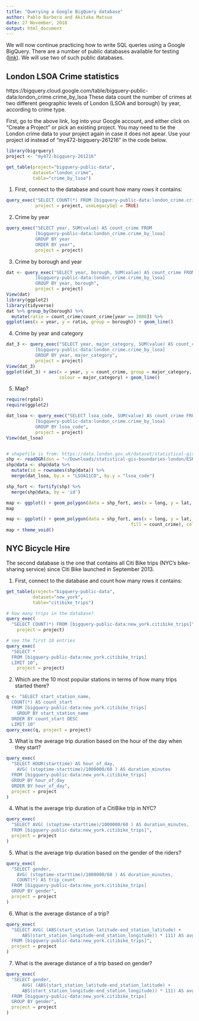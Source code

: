 ```yaml
---
title: "Querying a Google BigQuery database"
author: Pablo Barbera and Akitaka Matsuo
date: 27 November, 2018
output: html_document
---
```


We will now continue practicing how to write SQL queries using a Google BigQuery. There are a number of public databases available for testing ([link](https://bigquery.cloud.google.com/welcome/sharp-harbor-223622)). We will use two of such public databases.

## London LSOA Crime statistics

https://bigquery.cloud.google.com/table/bigquery-public-data:london_crime.crime_by_lsoa
These data count the number of crimes at two different geographic levels of London (LSOA and borough) by year, according to crime type.

First, go to the above link, log into your Google account, and either click on "Create a Project" or pick an existing project. You may need to tie the London crime data to your project again in case it does not apear. Use your project id instead of "my472-bigquery-261216" in the code below.


```r
library(bigrquery)
project <- "my472-bigquery-261216"

get_table(project="bigquery-public-data",
          dataset="london_crime",
          table="crime_by_lsoa")
```

1. First, connect to the database and count how many rows it contains:
```r
query_exec("SELECT COUNT(*) FROM [bigquery-public-data:london_crime.crime_by_lsoa]",
           project = project, useLegacySql = TRUE)
```

2. Crime by year
```r
query_exec("SELECT year, SUM(value) AS count_crime FROM
           [bigquery-public-data:london_crime.crime_by_lsoa]
           GROUP BY year
           ORDER BY year",
           project = project)
```

3. Crime by borough and year
```r
dat <- query_exec("SELECT year, borough, SUM(value) AS count_crime FROM
           [bigquery-public-data:london_crime.crime_by_lsoa]
           GROUP BY year, borough",
           project = project)
View(dat)
library(ggplot2)
library(tidyverse)
dat %>% group_by(borough) %>%
  mutate(ratio = count_crime/count_crime[year == 2008]) %>%
ggplot(aes(x = year, y = ratio, group = borough)) + geom_line()
```

4. Crime by year and category

```r
dat_3 <- query_exec("SELECT year, major_category, SUM(value) AS count_crime FROM
           [bigquery-public-data:london_crime.crime_by_lsoa]
           GROUP BY year, major_category",
           project = project)
View(dat_3)
ggplot(dat_3) + aes(x = year, y = count_crime, group = major_category,
                    colour = major_category) + geom_line()
```

5. Map?
```r
require(rgdal)
require(ggplot2)

dat_lsoa <- query_exec("SELECT lsoa_code, SUM(value) AS count_crime FROM
           [bigquery-public-data:london_crime.crime_by_lsoa]
           GROUP BY lsoa_code",
           project = project)
View(dat_lsoa)


# shapefile is from: https://data.london.gov.uk/dataset/statistical-gis-boundary-files-london
shp <- readOGR(dsn = "~/Downloads/statistical-gis-boundaries-london/ESRI/LSOA_2011_London_gen_MHW.shp", stringsAsFactors = F)
shp@data <- shp@data %>%
  mutate(id = rownames(shp@data)) %>%
  merge(dat_lsoa, by.x = "LSOA11CD", by.y = "lsoa_code")

shp_fort <- fortify(shp) %>%
  merge(shp@data, by = 'id')

map <- ggplot() + geom_polygon(data = shp_fort, aes(x = long, y = lat, group = group), colour = NA, fill = "red")
map

map <- ggplot() + geom_polygon(data = shp_fort, aes(x = long, y = lat, group = group,
                                               fill = count_crime), colour = NA)
map + theme_void()
```

## NYC Bicycle Hire

The second database is the one that contains all Citi Bike trips (NYC's bike-sharing service) since Citi Bike launched in September 2013. 

1. First, connect to the database and count how many rows it contains:

```r

get_table(project="bigquery-public-data",
          dataset="new_york",
          table="citibike_trips")
```

```r
# how many trips in the database?
query_exec(
  "SELECT COUNT(*) FROM [bigquery-public-data:new_york.citibike_trips]",
	project = project)

# see the first 10 entries
query_exec(
  "SELECT *
  FROM [bigquery-public-data:new_york.citibike_trips]
  LIMIT 10",
	project = project)
```

2. Which are the 10 most popular stations in terms of how many trips started there?

```r
q <- "SELECT start_station_name, 
  COUNT(*) AS count_start
  FROM [bigquery-public-data:new_york.citibike_trips]
    GROUP BY start_station_name
  ORDER BY count_start DESC
  LIMIT 10"
query_exec(q, project = project)
```

3. What is the average trip duration based on the hour of the day when they start?

```r
query_exec(
  "SELECT HOUR(starttime) AS hour_of_day,
    AVG( (stoptime-starttime)/1000000/60 ) AS duration_minutes
  FROM [bigquery-public-data:new_york.citibike_trips]
  GROUP BY hour_of_day
  ORDER BY hour_of_day",
  project = project
)
```

4. What is the average trip duration of a CitiBike trip in NYC?

```r
query_exec(
  "SELECT AVG( (stoptime-starttime)/1000000/60 ) AS duration_minutes,
  FROM [bigquery-public-data:new_york.citibike_trips]",
  project = project
)
```

5. What is the average trip duration based on the gender of the riders?

```r
query_exec(
  "SELECT gender,
    AVG( (stoptime-starttime)/1000000/60 ) AS duration_minutes,
    COUNT(*) AS trip_count
  FROM [bigquery-public-data:new_york.citibike_trips]
  GROUP BY gender",
  project = project
)
```

6. What is the average distance of a trip?

```r
query_exec(
  "SELECT AVG( (ABS(start_station_latitude-end_station_latitude) +
      ABS(start_station_longitude-end_station_longitude)) * 111) AS avg_distance_km
  FROM [bigquery-public-data:new_york.citibike_trips]",
  project = project
)
```

7. What is the average distance of a trip based on gender?

```r
query_exec(
  "SELECT gender,
      AVG( (ABS(start_station_latitude-end_station_latitude) +
      ABS(start_station_longitude-end_station_longitude)) * 111) AS avg_distance_km
  FROM [bigquery-public-data:new_york.citibike_trips]
  GROUP BY gender",
  project = project
)
```





